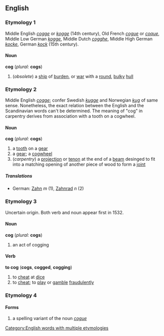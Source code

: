 ==English==
===Etymology 1===
Middle English ''[[cogge]]'' or ''[[kogge]]'' (14th century), Old French ''[[cogue]]'' or ''[[coque]]'', Middle Low German ''[[kogge]]'', Middle Dutch ''[[cogghe]]'', Middle High German ''[[kocke]]'', German ''[[kock]]'' (15th century).
====Noun====
'''cog''' (''plural:'' '''cogs''')
# (''obsolete'') a [[ship]] of [[burden]], or [[war]] with a [[round]], [[bulky]] [[hull]]

===Etymology 2===
Middle English ''[[cogge]]''; confer Swedish ''[[kugge]]'' and Norwegian ''[[kug]]'' of same sense. Nonetheless, the exact relation between the English and the Scandinavian words can't be determined. The meaning of "cog" in carpentry derives from association with a tooth on a cogwheel.
====Noun====
'''cog''' (''plural:'' '''cogs''')
#a [[tooth]] on a [[gear]]
#a [[gear]]; a [[cogwheel]]
#(''carpentry'') a [[projection]] or [[tenon]] at the end of a [[beam]] desinged to fit into a matching opening of another piece of wood to form a [[joint]]
=====Translations=====
*German: [[Zahn]] ''m'' (1), [[Zahnrad]] ''n'' (2)

===Etymology 3===
Uncertain origin. Both verb and noun appear first in 1532.
====Noun====
'''cog''' (''plural:'' '''cogs''')
# an act of cogging

====Verb====
'''to cog''' ('''cogs''', '''cogged''', '''cogging''')
#to [[cheat]] at [[dice]]
#to [[cheat]]; to [[play]] or [[gamble]] [[fraudulent]]ly

===Etymology 4===
====Forms====
#a spelling variant of the noun ''[[cogue]]''


[[Category:English words with multiple etymologies]]


<!--Please check this meaning and, if you can verify, insert it under the right etymology
# a small [[fishing]] [[boat]]-->
